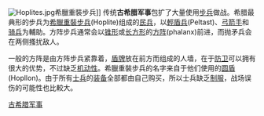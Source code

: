 {{unreferenced|time=2012-2-23}} 
[[File:Hoplites.jpg|thumb]]希臘重裝步兵]]
传统'''古希腊军事'''包扩了大量使用[[步兵|步兵]]做战。希腊最典形的步兵为[[希臘重裝步兵|希臘重裝步兵]](Hoplite)组成的[[民兵|民兵]]，以[[輕盾兵|輕盾兵]](Peltast)、[[弓箭手|弓箭手]]和[[骑兵|骑兵]]为輔助。方阵步兵通常会以[[锥形|锥形]]或[[长方形|长方形]]的[[方阵_(军事)|方阵]](phalanx)前进，而抛矛兵会在两侧搔扰敌人。

一般的方阵是由方阵步兵紧靠着，[[盾牌|盾牌]]放在前方而组成的人墙，在于[[防卫|防卫]]可以拥有很大的优势，不过缺乏[[机动性|机动性]]。希臘重裝步兵的名字来自于他们使用的[[阿斯庇斯圓盾|圆盾]](Hopllon)。由于所有[[士兵|士兵]]的[[装备|装备]]全部都由自己购买，所以士兵缺乏[[制服|制服]]，战场误伤的可能性也比較大。


[[category:古希腊军事|]]